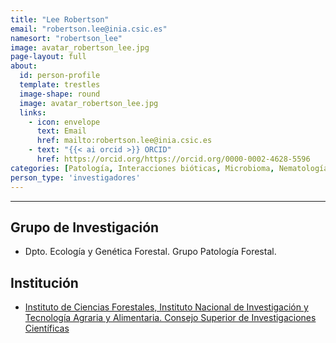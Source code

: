 ```yaml
---
title: "Lee Robertson"
email: "robertson.lee@inia.csic.es"  
namesort: "robertson_lee"
image: avatar_robertson_lee.jpg
page-layout: full
about: 
  id: person-profile
  template: trestles
  image-shape: round
  image: avatar_robertson_lee.jpg
  links:
    - icon: envelope
      text: Email
      href: mailto:robertson.lee@inia.csic.es
    - text: "{{< ai orcid >}} ORCID"
      href: https://orcid.org/https://orcid.org/0000-0002-4628-5596
categories: [Patología, Interacciones bióticas, Microbioma, Nematología]
person_type: 'investigadores'
---
```

 
<hr>

:::{#person-profile}

## Grupo de Investigación
- Dpto. Ecología y Genética Forestal. Grupo Patología Forestal.


## Institución
- [Instituto de Ciencias Forestales, Instituto Nacional de Investigación y Tecnología Agraria y Alimentaria. Consejo Superior de Investigaciones Científicas](https://www.inia.es/)

:::
